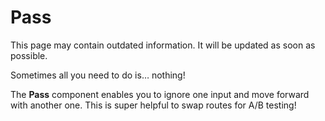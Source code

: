 
# Pass

<Admonition type="warning" title="warning">
This page may contain outdated information. It will be updated as soon as possible.
</Admonition>

Sometimes all you need to do is… nothing!

The **Pass** component enables you to ignore one input and move forward with another one. This is super helpful to swap routes for A/B testing!

<div
  style={{ marginBottom: "20px", display: "flex", justifyContent: "center" }}
>
  <ReactPlayer playing controls url="/videos/pass.mp4" />
</div>

